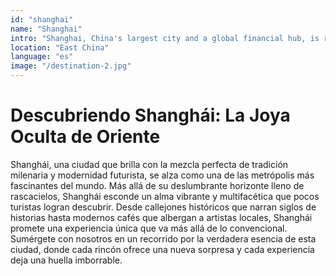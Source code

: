 ```yaml
---
id: "shanghai"
name: "Shanghai"
intro: "Shanghai, China's largest city and a global financial hub, is renowned for its modern skyline and historical landmarks."
location: "East China"
language: "es"
image: "/destination-2.jpg"
---
```


# Descubriendo Shanghái: La Joya Oculta de Oriente

Shanghái, una ciudad que brilla con la mezcla perfecta de tradición milenaria y modernidad futurista, se alza como una de las metrópolis más fascinantes del mundo. Más allá de su deslumbrante horizonte lleno de rascacielos, Shanghái esconde un alma vibrante y multifacética que pocos turistas logran descubrir. Desde callejones históricos que narran siglos de historias hasta modernos cafés que albergan a artistas locales, Shanghái promete una experiencia única que va más allá de lo convencional. Sumérgete con nosotros en un recorrido por la verdadera esencia de esta ciudad, donde cada rincón ofrece una nueva sorpresa y cada experiencia deja una huella imborrable.
